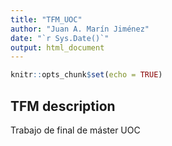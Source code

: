 ```yaml
---
title: "TFM_UOC"
author: "Juan A. Marín Jiménez"
date: "`r Sys.Date()`"
output: html_document
---
```


```r
knitr::opts_chunk$set(echo = TRUE)
```

## TFM description

Trabajo de final de máster UOC
